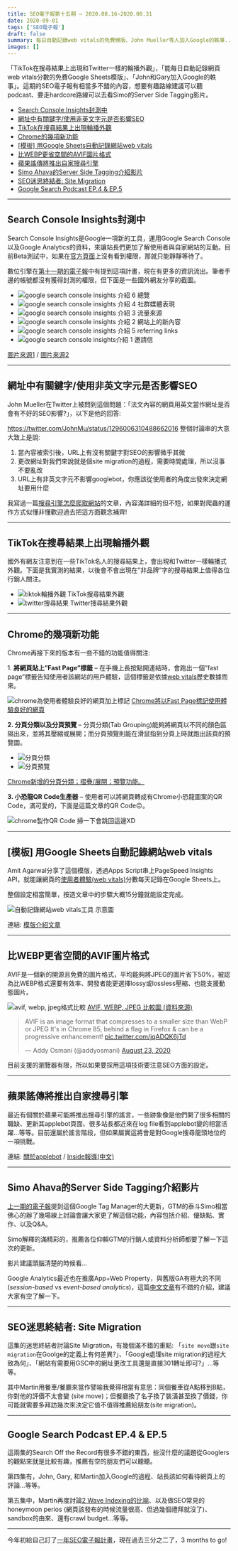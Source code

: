 ```yaml
---
title: SEO電子報第十五期 – 2020.08.16~2020.08.31
date: 2020-09-01
tags: ['SEO電子報']
draft: false
summary: 每日自動記錄web vitals的免費模版、John Mueller等人加入Google的軼事...等等，歡迎閱讀並訂閱數位引擎SEO電子報!
images: []
---
```


「TikTok在搜尋結果上出現和Twitter一樣的輪播外觀」，「能每日自動記錄網頁web vitals分數的免費Google Sheets模版」、「John和Gary加入Google的軼事」。這期的SEO電子報有相當多不錯的內容，想要有趣路線建議可以聽podcast、要走hardcore路線可以去看Simo的Server Side Tagging影片。

* [Search Console Insights封測中](https://www.darrenhuang.com/seo-newsletter-issue-15.html#toc-1)
* [網址中有關鍵字/使用非英文字元是否影響SEO](https://www.darrenhuang.com/seo-newsletter-issue-15.html#toc-2)
* [TikTok在搜尋結果上出現輪播外觀](https://www.darrenhuang.com/seo-newsletter-issue-15.html#toc-3)
* [Chrome的幾項新功能](https://www.darrenhuang.com/seo-newsletter-issue-15.html#toc-4)
* [[模板] 用Google Sheets自動記錄網站web vitals](https://www.darrenhuang.com/seo-newsletter-issue-15.html#toc-5)
* [比WEBP更省空間的AVIF圖片格式](https://www.darrenhuang.com/seo-newsletter-issue-15.html#toc-6)
* [蘋果謠傳將推出自家搜尋引擎](https://www.darrenhuang.com/seo-newsletter-issue-15.html#toc-7)
* [Simo Ahava的Server Side Tagging介紹影片](https://www.darrenhuang.com/seo-newsletter-issue-15.html#toc-8)
* [SEO迷思終結者: Site Migration](https://www.darrenhuang.com/seo-newsletter-issue-15.html#toc-9)
* [Google Search Podcast EP.4 \& EP.5](https://www.darrenhuang.com/seo-newsletter-issue-15.html#toc-10)


---

## Search Console Insights封測中

Search Console Insights是Google一項新的工具，運用Google Search Console以及Google Analytics的資料，來讓站長們更加了解使用者與自家網站的互動。目前Beta測試中，如果在[官方頁面](https://search.google.com/search-console/insights/)上沒有看到權限，那就只能靜靜等待了。

數位引擎在[第十一期的電子報](https://www.darrenhuang.com/seo-newsletter-issue-11.html#toc-2)中有提到這項計畫，現在有更多的資訊流出。筆者手邊的帳號都沒有獲得封測的權限，但下面是一些國外網友分享的截圖。

* ![google search console insights 介紹 6](https://www.darrenhuang.com/wp-content/uploads/2020/08/google-search-console-insights-介紹-6-1006x1024.jpg)
總覽
* ![google search console insights 介紹 4](https://www.darrenhuang.com/wp-content/uploads/2020/08/google-search-console-insights-介紹-4-1024x766.jpg)
社群媒體表現
* ![google search console insights 介紹 3](https://www.darrenhuang.com/wp-content/uploads/2020/08/google-search-console-insights-介紹-3-1024x616.jpg)
流量來源
* ![google search console insights 介紹 2](https://www.darrenhuang.com/wp-content/uploads/2020/08/google-search-console-insights-介紹-2.png)
網站上的新內容
* ![google search console insights 介紹 5](https://www.darrenhuang.com/wp-content/uploads/2020/08/google-search-console-insights-介紹-5.png)
referring links
* ![google search console insights介紹 1](https://www.darrenhuang.com/wp-content/uploads/2020/08/google-search-console-insights介紹-1.png)
邀請信

[圖片來源1](https://twitter.com/Marie_Haynes/status/1295705759116939266) / [圖片來源2](https://surfsideppc.com/google-search-console/)


---


## 網址中有關鍵字/使用非英文字元是否影響SEO

John Mueller在Twitter上被問到這個問題：「法文內容的網頁用英文當作網址是否會有不好的SEO影響?」，以下是他的回答:

https://twitter.com/JohnMu/status/1296006310488662016
整個討論串的大意大致上是說: 

1. 當內容被索引後，URL上有沒有關鍵字對SEO的影響微乎其微
2. 更改網址對我們來說就是個site migration的過程，需要時間處理，所以沒事不要亂改
3. URL上有非英文字元不影響googlebot，你應該從使用者的角度出發來決定網址要用什麼

我寫過一篇[搜尋引擎怎麼爬取網站](https://www.darrenhuang.com/how-search-engines-crawl.html)的文章，內容滿詳細的但不短，如果對爬蟲的運作方式似懂非懂歡迎過去把這方面觀念補齊!


---


## TikTok在搜尋結果上出現輪播外觀

國外有網友注意到在一些TikTok名人的搜尋結果上，會出現和Twitter一樣輪播式外觀。下面是我實測的結果，以後會不會出現在”非品牌”字的搜尋結果上值得各位行銷人關注。

* ![tiktok輪播外觀](https://www.darrenhuang.com/wp-content/uploads/2020/08/tiktok搜尋結果-473x1024.png)
TikTok搜尋結果外觀
* ![twitter搜尋結果](https://www.darrenhuang.com/wp-content/uploads/2020/08/twitter搜尋結果-473x1024.png)
Twitter搜尋結果外觀

---


## Chrome的幾項新功能

Chrome再接下來的版本有一些不錯的功能值得關注:

1\. **將網頁貼上”Fast Page”標籤** – 在手機上長按點開連結時，會跑出一個”fast page”標籤告知使用者該網站的用戶體驗，這個標籤是依據[web vitals](https://www.darrenhuang.com/core-web-vitals-lcp-fid-cls.html)歷史數據而來。

![chrome為使用者體驗良好的網頁加上標記](https://www.darrenhuang.com/wp-content/uploads/2020/09/chrome-快速頁面標籤.png)
[Chrome將以Fast Page標記使用體驗良好的網頁](https://blog.chromium.org/2020/08/highlighting-great-user-experiences-on.html)

**2\. 分頁分類以及分頁預覽** – 分頁分類(Tab Grouping)能夠將網頁以不同的顏色區隔出來，並將其壓縮或展開；而分頁預覽則能在滑鼠指到分頁上時就跑出該頁的預覽圖。

* ![分頁分類](https://www.darrenhuang.com/wp-content/uploads/2020/09/分頁分類.png)
* ![分頁預覽](https://www.darrenhuang.com/wp-content/uploads/2020/09/分頁預覽.png)

[Chrome新增的分頁分類；摺疊/展開；預覽功能。](https://blog.google/products/chrome/organize-your-tabs-and-stay-productive-chrome/#jump-content:~:text=Group%20your%20tabs%2C%20then%20collapse%20them)

**3\. 小恐龍QR Code生產器** – 使用者可以將網頁轉成有Chrome小恐龍圖案的QR Code，滿可愛的，下面是這篇文章的QR Code🙃。

![chrome製作QR Code](https://www.darrenhuang.com/wp-content/uploads/2020/09/Chrome恐龍QR-Code.png)
掃一下會跳回這邊XD


---


## [模板] 用Google Sheets自動記錄網站web vitals

Amit Agarwal分享了這個模版，透過Apps Script串上PageSpeed Insights API，就能讓網頁的[使用者體驗(web vitals)](https://www.darrenhuang.com/core-web-vitals-lcp-fid-cls.html)分數每天記錄在Google Sheets上。

整個設定相當簡單，按造文章中的步驟大概15分鐘就能設定完成。

![自動記錄網站web vitals工具](https://www.darrenhuang.com/wp-content/uploads/2020/08/google-sheets紀錄網站web-vitals.png)
示意圖

連結: [模版介紹文章](https://www.labnol.org/core-web-vitals-200819)


---


## 比WEBP更省空間的AVIF圖片格式

AVIF是一個新的開源且免費的圖片格式，平均能夠將JPEG的圖片省下50%，被認為比WEBP格式還要有效率、開發者能更選擇lossy或lossless壓縮、也能支援動態圖片。

![avif, webp, jpeg格式比較](https://www.darrenhuang.com/wp-content/uploads/2020/09/AVIF圖片壓縮-1024x268.png)
[AVIF, WEBP, JPEG 比較圖 (資料來源)](https://reachlightspeed.com/blog/using-the-new-high-performance-avif-image-format-on-the-web-today/)


> AVIF is an image format that compresses to a smaller size than WebP or JPEG It's in Chrome 85, behind a flag in Firefox \& can be a progressive enhancement! [pic.twitter.com/jqADQK6jTd](https://t.co/jqADQK6jTd)
> 
> — Addy Osmani (@addyosmani) [August 23, 2020](https://twitter.com/addyosmani/status/1297463776879550464?ref_src=twsrc%5Etfw)


目前支援的瀏覽器有限，所以如果要採用這項技術要注意SEO方面的設定。


---


## 蘋果謠傳將推出自家搜尋引擎

最近有個關於蘋果可能將推出搜尋引擎的謠言，一些跡象像是他們開了很多相關的職缺、更新其applebot頁面、很多站長都近來在log file看到applebot變的相當活躍…等等。目前還屬於謠言階段，但如果屬實這將會是對Google搜尋龍頭地位的一項挑戰。

連結: [關於applebot](https://support.apple.com/en-us/HT204683) / [Inside報導(中文)](https://www.inside.com.tw/article/20829-apple-search-engine)


---


## Simo Ahava的Server Side Tagging介紹影片

[上一期的電子報](https://www.darrenhuang.com/seo-newsletter-issue-14.html)提到這個Google Tag Manager的大更新，GTM的泰斗Simo相當佛心的辦了幾場線上討論會讓大家更了解這個功能，內容包括介紹、優缺點、實作、以及Q\&A。

Simo解釋的滿精彩的，推薦各位仰賴GTM的行銷人或資料分析師都要了解一下這次的更新。



影片建議頭腦清楚的時候看…

Google Analytics最近也在推廣App\+Web Property，與舊版GA有極大的不同(*session\-based* vs e*vent\-based analytics*)，這篇[中文文章](https://medium.com/@sherry.sharing/ga-appandweb-9d92abace48b)有不錯的介紹，建議大家有空了解一下。


---


## SEO迷思終結者: Site Migration

這集的迷思終結者討論Site Migration，有幾個滿不錯的重點: 「`site move`跟`site migration`在Goolge的定義上有何差異?」、「Google處理site migration的過程大致為何」、「網站有需要用GSC中的網址更改工具還是直接301轉址即可?」…等等。

其中Martin用餐車/餐廳來當作譬喻我覺得相當有意思：同個餐車從A點移到B點，你對他的評價不太會變 (site move)；但餐廳換了名子換了裝潢甚至換了價錢，你可能就需要多拜訪幾次來決定它值不值得推薦給朋友(site migration)。



---


## Google Search Podcast EP.4 \& EP.5

這兩集的Search Off the Record有很多不錯的東西，些沒什麼的議題從Googlers的觀點來就是比較有趣，推薦有空的朋友們可以聽聽。

第四集有，John, Gary, 和Martin加入Google的過程、站長該如何看待網頁上的評論…等等。


第五集中，Martin再度討論[2 Wave Indexing的比喻](https://www.darrenhuang.com/seo-newsletter-issue-12.html#toc-7)、以及做SEO常見的honeymoon perios (網頁該發布的時候流量很高、但過幾個禮拜就沒了)、sandbox的由來、還有crawl budget…等等。



---

今年初給自己訂了[一年SEO電子報計畫](https://www.facebook.com/searchenginecommunity/posts/635568420514437)，現在過去三分之二了，3 months to go!


